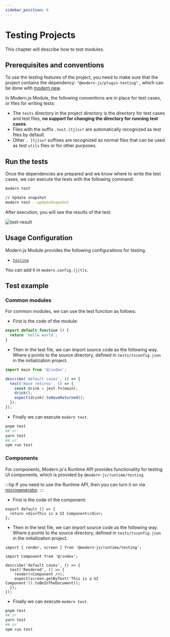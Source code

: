 ```yaml
---
sidebar_position: 6
---
```


# Testing Projects

This chapter will describe how to test modules.

## Prerequisites and conventions

To use the testing features of the project, you need to make sure that the project contains the dependency: `"@modern-js/plugin-testing"` , which can be done with [modern new](/guide/basic/command-preview#modern-new).

In Modern.js Module, the following conventions are in place for test cases, or files for writing tests:

- The `tests` directory in the project directory is the directory for test cases and test files, **no support for changing the directory for running test cases**.
- Files with the suffix `.test.[tj]sx?` are automatically recognized as test files by default.
- Other `. [tj]sx?` suffixes are recognized as normal files that can be used as test `utils` files or for other purposes.

## Run the tests

Once the dependencies are prepared and we know where to write the test cases, we can execute the tests with the following command:

```bash
modern test

// Update snapshot
modern test --updateSnapshot
```

After execution, you will see the results of the test:

![test-result](https://lf3-static.bytednsdoc.com/obj/eden-cn/uhbfnupenuhf/test-result.png)

## Usage Configuration

Modern.js Module provides the following configurations for testing.

- [`testing`](/api/config/testing)

You can add it in `modern.config.(j|t)s`.

## Test example

### Common modules

For common modules, we can use the test function as follows:

- First is the code of the module:

```ts title="./src/index.ts"
export default function () {
  return 'hello world';
}
```

- Then in the test file, we can import source code as the following way. Where `@` points to the source directory, defined in `tests/tsconfig.json` in the initialization project.

```ts title="./tests/index.test.ts"
import main from '@/index';

describe('default cases', () => {
  test('Have returns', () => {
    const drink = jest.fn(main);
    drink();
    expect(drink).toHaveReturned();
  });
});
```

- Finally we can execute `modern test`.

```bash
pnpm test
## or
yarn test
## or
npm run test
```

### Components

For components, Modern.js's Runtime API provides functionality for testing UI components, which is provided by `@modern-js/runtime/testing`.

:::tip
If you need to use the Runtime API, then you can turn it on via [microgenerator](/guide/basic/command-preview).
:::

- First is the code of the component:

```tsx title="./src/index.tsx"
export default () => {
  return <div>This is a UI Component</div>;
};
```


- Then in the test file, we can import source code as the following way. Where `@` points to the source directory, defined in `tests/tsconfig.json` in the initialization project.

```tsx title="./tests/index.test.tsx"
import { render, screen } from '@modern-js/runtime/testing';

import Component from '@/index';

describe('default cases', () => {
  test('Rendered', () => {
    render(<Component />);
    expect(screen.getByText('This is a UI Component')).toBeInTheDocument();
  });
});
```

- Finally we can execute `modern test`.

```bash
pnpm test
## or
yarn test
## or
npm run test
```
